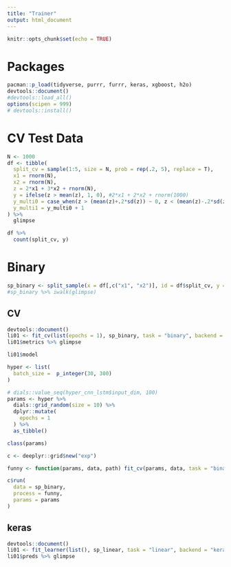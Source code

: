 ```yaml
---
title: "Trainer"
output: html_document
---
```


```r
knitr::opts_chunk$set(echo = TRUE)
```


# Packages

```r
pacman::p_load(tidyverse, purrr, furrr, keras, xgboost, h2o)
devtools::document()
#devtools::load_all()
options(scipen = 999)
# devtools::install()
```




# CV Test Data

```r
N <- 1000
df <- tibble(
  split_cv = sample(1:5, size = N, prob = rep(.2, 5), replace = T),
  x1 = rnorm(N),
  x2 = rnorm(N),
  z = 2*x1 + 3*x2 + rnorm(N),
  y = ifelse(z > mean(z), 1, 0), #2*x1 + 2*x2 + rnorm(1000)
  y_multi0 = case_when(z > (mean(z)+.2*sd(z)) ~ 0, z < (mean(z)-.2*sd(z)) ~ 2, T ~ 1),
  y_multi1 = y_multi0 + 1
) %>%
  glimpse

df %>%
  count(split_cv, y)
```


# Binary

```r
sp_binary <- split_sample(x = df[,c("x1", "x2")], id = df$split_cv, y = df$y, meta = df)
#sp_binary %>% iwalk(glimpse)
```


## CV

```r
devtools::document()
li01 <- fit_cv(list(epochs = 1), sp_binary, task = "binary", backend = "keras", path = "test")
li01$metrics %>% glimpse

li01$model
```


```r
hyper <- list(
  batch_size =  p_integer(30, 300)
)

# dials::value_seq(hyper_cnn_lstm$input_dim, 100)
params <- hyper %>% 
  dials::grid_random(size = 10) %>%
  dplyr::mutate(
    epochs = 1
  ) %>%
  as_tibble()

class(params)

c <- deeplyr::grid$new("exp")

funny <- function(params, data, path) fit_cv(params, data, task = "binary", backend = "keras", path)

c$run(
  data = sp_binary,
  process = funny, 
  params = params
)
```





## keras

```r
devtools::document()
li01 <- fit_learner(list(), sp_linear, task = "linear", backend = "keras")
li01$preds %>% glimpse
```






